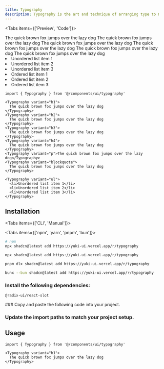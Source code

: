 ```yaml
---
title: Typography
description: Typography is the art and technique of arranging type to make written language legible, readable, and appealing when displayed.
---
```


<Tabs items={['Preview', 'Code']}>

<Tab value='Preview'>

<Typography variant="h1">
  The quick brown fox jumps over the lazy dog
</Typography>
<Typography variant="h2">
  The quick brown fox jumps over the lazy dog
</Typography>
<Typography variant="h3">
  The quick brown fox jumps over the lazy dog
</Typography>
<Typography variant="h4">
  The quick brown fox jumps over the lazy dog
</Typography>
<Typography variant="p">The quick brown fox jumps over the lazy dog</Typography>
<Typography variant="blockquote">
  The quick brown fox jumps over the lazy dog
</Typography>

<Typography variant="ul">
  <li>Unordered list item 1</li>
  <li>Unordered list item 2</li>
  <li>Unordered list item 3</li>
</Typography>

<Typography variant="ol">
  <li>Ordered list item 1</li>
  <li>Ordered list item 2</li>
  <li>Ordered list item 3</li>
</Typography>
</Tab>

<Tab value='Code'>

```tsx
import { Typography } from '@/components/ui/typography'

<Typography variant="h1">
  The quick brown fox jumps over the lazy dog
</Typography>
<Typography variant="h2">
  The quick brown fox jumps over the lazy dog
</Typography>
<Typography variant="h3">
  The quick brown fox jumps over the lazy dog
</Typography>
<Typography variant="h4">
  The quick brown fox jumps over the lazy dog
</Typography>
<Typography variant="p">The quick brown fox jumps over the lazy dog</Typography>
<Typography variant="blockquote">
  The quick brown fox jumps over the lazy dog
</Typography>

<Typography variant="ul">
  <li>Unordered list item 1</li>
  <li>Unordered list item 2</li>
  <li>Unordered list item 3</li>
</Typography>
```

</Tab>

</Tabs>

## Installation

<Tabs items={['CLI', 'Manual']}>

<Tab value='CLI'>

<Tabs items={['npm', 'yarn', 'pnpm', 'bun']}>

<Tab value='npm'>

```bash
# npm
npx shadcn@latest add https://yuki-ui.vercel.app/r/typography
```

</Tab>

<Tab value='yarn'>

```bash
npx shadcn@latest add https://yuki-ui.vercel.app/r/typography
```

</Tab>

<Tab value='pnpm'>

```bash
pnpm dlx shadcn@latest add https://yuki-ui.vercel.app/r/typography
```

</Tab>

<Tab value='bun'>

```bash
bunx --bun shadcn@latest add https://yuki-ui.vercel.app/r/typography
```

</Tab>

</Tabs>

</Tab>

<Tab value='Manual'>

<Steps>
<Step>

### Install the following dependencies:

```package-install
@radix-ui/react-slot
```

</Step>

<Step>
### Copy and paste the following code into your project.


<ComponentSource name="ui/typography.tsx" />

</Step>

<Step>

### Update the import paths to match your project setup.

</Step>

</Steps>
</Tab>

</Tabs>

## Usage

```tsx
import { Typography } from '@/components/ui/typography'
```

```tsx
<Typography variant="h1">
  The quick brown fox jumps over the lazy dog
</Typography>
```
